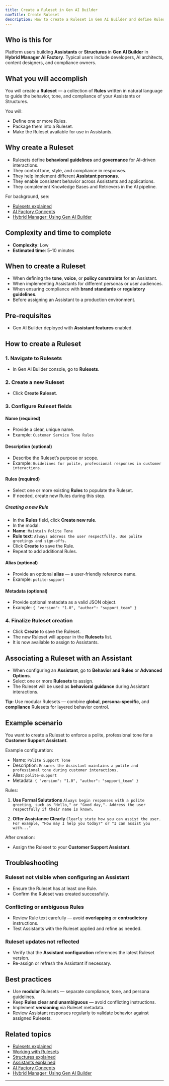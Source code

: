 ```yaml
---
title: Create a Ruleset in Gen AI Builder
navTitle: Create Ruleset
description: How to create a Ruleset in Gen AI Builder and define Rules to guide Assistant behavior.
---
```


## Who is this for

Platform users building **Assistants** or **Structures** in **Gen AI Builder** in **Hybrid Manager AI Factory**.
Typical users include developers, AI architects, content designers, and compliance owners.

## What you will accomplish

You will create a **Ruleset** — a collection of **Rules** written in natural language to guide the behavior, tone, and compliance of your Assistants or Structures.

You will:

-   Define one or more Rules.
-   Package them into a Ruleset.
-   Make the Ruleset available for use in Assistants.

## Why create a Ruleset

-   Rulesets define **behavioral guidelines** and **governance** for AI-driven interactions.
-   They control tone, style, and compliance in responses.
-   They help implement different **Assistant personas**.
-   They enable consistent behavior across Assistants and applications.
-   They complement Knowledge Bases and Retrievers in the AI pipeline.

For background, see:

-   [Rulesets explained](/edb-postgres-ai/1.2/ai-factory/learn/explained/rulesets-explained/)
-   [AI Factory Concepts](/edb-postgres-ai/1.2/ai-factory/learn/explained/ai-factory-concepts/)
-   [Hybrid Manager: Using Gen AI Builder](/edb-postgres-ai/1.2/hybrid-manager/ai-factory/gen-ai/builder/)

## Complexity and time to complete

-   **Complexity**: Low
-   **Estimated time**: 5–10 minutes

## When to create a Ruleset

-   When defining the **tone**, **voice**, or **policy constraints** for an Assistant.
-   When implementing Assistants for different personas or user audiences.
-   When ensuring compliance with **brand standards** or **regulatory guidelines**.
-   Before assigning an Assistant to a production environment.

## Pre-requisites

-   Gen AI Builder deployed with **Assistant features** enabled.

## How to create a Ruleset

### 1. Navigate to Rulesets

-   In Gen AI Builder console, go to **Rulesets**.

### 2. Create a new Ruleset

-   Click **Create Ruleset**.

### 3. Configure Ruleset fields

#### Name (required)

-   Provide a clear, unique name.
-   Example: `Customer Service Tone Rules`

#### Description (optional)

-   Describe the Ruleset’s purpose or scope.
-   Example: `Guidelines for polite, professional responses in customer interactions.`

#### Rules (required)

-   Select one or more existing **Rules** to populate the Ruleset.
-   If needed, create new Rules during this step.

##### Creating a new Rule

-   In the **Rules** field, click **Create new rule**.
-   In the modal:
-   **Name**: `Maintain Polite Tone`
-   **Rule text**: `Always address the user respectfully. Use polite greetings and sign-offs.`
-   Click **Create** to save the Rule.
-   Repeat to add additional Rules.

#### Alias (optional)

-   Provide an optional **alias** — a user-friendly reference name.
-   Example: `polite-support`

#### Metadata (optional)

-   Provide optional metadata as a valid JSON object.
-   Example: `{ "version": "1.0", "author": "support_team" }`

### 4. Finalize Ruleset creation

-   Click **Create** to save the Ruleset.
-   The new Ruleset will appear in the **Rulesets** list.
-   It is now available to assign to Assistants.

## Associating a Ruleset with an Assistant

-   When configuring an **Assistant**, go to **Behavior and Rules** or **Advanced Options**.
-   Select one or more **Rulesets** to assign.
-   The Ruleset will be used as **behavioral guidance** during Assistant interactions.

**Tip:** Use modular Rulesets — combine **global**, **persona-specific**, and **compliance** Rulesets for layered behavior control.

## Example scenario

You want to create a Ruleset to enforce a polite, professional tone for a **Customer Support Assistant**.

Example configuration:

-   Name: `Polite Support Tone`
-   Description: `Ensures the Assistant maintains a polite and professional tone during customer interactions.`
-   Alias: `polite-support`
-   Metadata: `{ "version": "1.0", "author": "support_team" }`

Rules:

1.  **Use Formal Salutations**
    `Always begin responses with a polite greeting, such as "Hello," or "Good day,". Address the user respectfully if their name is known.`

2.  **Offer Assistance Clearly**
    `Clearly state how you can assist the user. For example, "How may I help you today?" or "I can assist you with..."`

After creation:

-   Assign the Ruleset to your **Customer Support Assistant**.

## Troubleshooting

### Ruleset not visible when configuring an Assistant

-   Ensure the Ruleset has at least one Rule.
-   Confirm the Ruleset was created successfully.

### Conflicting or ambiguous Rules

-   Review Rule text carefully — avoid **overlapping** or **contradictory** instructions.
-   Test Assistants with the Ruleset applied and refine as needed.

### Ruleset updates not reflected

-   Verify that the **Assistant configuration** references the latest Ruleset version.
-   Re-assign or refresh the Assistant if necessary.

## Best practices

-   Use **modular** Rulesets — separate compliance, tone, and persona guidelines.
-   Keep **Rules clear and unambiguous** — avoid conflicting instructions.
-   Implement **versioning** via Ruleset metadata.
-   Review Assistant responses regularly to validate behavior against assigned Rulesets.

## Related topics

-   [Rulesets explained](/edb-postgres-ai/1.2/ai-factory/learn/explained/rulesets-explained/)
-   [Working with Rulesets](/edb-postgres-ai/1.2/ai-factory/gen-ai/agent-studio/rulesets/)
-   [Structures explained](/edb-postgres-ai/1.2/ai-factory/learn/explained/structures-explained/)
-   [Assistants explained](/edb-postgres-ai/1.2/ai-factory/learn/explained/assistants-explained/)
-   [AI Factory Concepts](/edb-postgres-ai/1.2/ai-factory/learn/explained/ai-factory-concepts/)
-   [Hybrid Manager: Using Gen AI Builder](/edb-postgres-ai/1.2/hybrid-manager/ai-factory/gen-ai/builder/)

* * *
